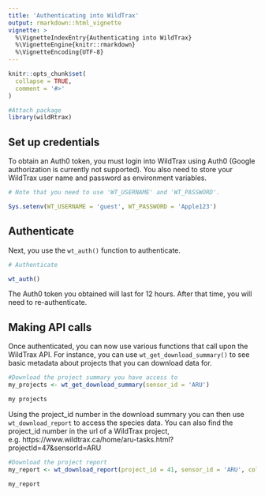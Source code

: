 ```yaml
---
title: 'Authenticating into WildTrax'
output: rmarkdown::html_vignette
vignette: >
  %\VignetteIndexEntry{Authenticating into WildTrax}
  %\VignetteEngine{knitr::rmarkdown}
  %\VignetteEncoding{UTF-8}
---
```


```r
knitr::opts_chunk$set(
  collapse = TRUE,
  comment = '#>'
)
```

```r
#Attach package
library(wildRtrax)
```

## Set up credentials

To obtain an Auth0 token, you must login into WildTrax using Auth0 (Google authorization is currently not supported). You also need to store your WildTrax user name and password as environment variables.

```r
# Note that you need to use 'WT_USERNAME' and 'WT_PASSWORD'.

Sys.setenv(WT_USERNAME = 'guest', WT_PASSWORD = 'Apple123')

```

## Authenticate

Next, you use the `wt_auth()` function to authenticate.

```r
# Authenticate

wt_auth()

```

The Auth0 token you obtained will last for 12 hours. After that time, you will need to re-authenticate.

## Making API calls

Once authenticated, you can now use various functions that call upon the WildTrax API. For instance, you can use `wt_get_download_summary()` to see basic metadata about projects that you can download data for.  

```r
#Download the project summary you have access to
my_projects <- wt_get_download_summary(sensor_id = 'ARU')

my projects

```

Using the project_id number in the download summary you can then use `wt_download_report` to access the species data. You can also find the project_id number in the url of a WildTrax project, e.g. https://www.wildtrax.ca/home/aru-tasks.html?projectId=47&sensorId=ARU

```r
#Download the project report
my_report <- wt_download_report(project_id = 41, sensor_id = 'ARU', cols_def = F, weather_cols = T)

my_report

```



